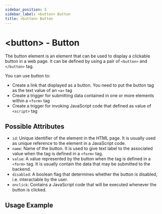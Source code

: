 ```yaml
---
sidebar_position: 5
sidebar_label: <button> Button
title: <button> Button
---
```



# &lt;button&gt; - Button

The button element is an element that can be used to display a clickable button
in a web page. It can be defined by using a pair of `<button>` and `</button>`
tag.

You can use button to:

-  Create a link that displayed as a button. You need to put the button tag as
   the text value of an `<a>` tag
-  Create a trigger for submitting data contained in one or more elements
   within a `<form>` tag
-  Create a trigger for invoking JavaScript code that defined as value of
   `<script>` tag

## Possible Attributes

-  `id`: Unique identifier of the element in the HTML page. It is usually used
   as unique reference to the element in a JavaScript code.
-  `name`: Name of the button. It is used to give text label to the associated
   value when the tag is defined in a `<form>` tag.
-  `value`: A value represented by the button when the tag is defined in a
   `<form>` tag. It is usually contain the data that may be submitted to the
   backend.
-  `disabled`: A boolean flag that determines whether the button is disabled,
   i.e. interactable by the user.
-  `onclick`: Contains a JavaScript code that will be executed whenever the
   button is clicked.

## Usage Example

<Tabs>
    <TabItem value="example1" label="Button" default>
        <CodeEditor defaultValue={buttonExample} />
    </TabItem>
</Tabs>
